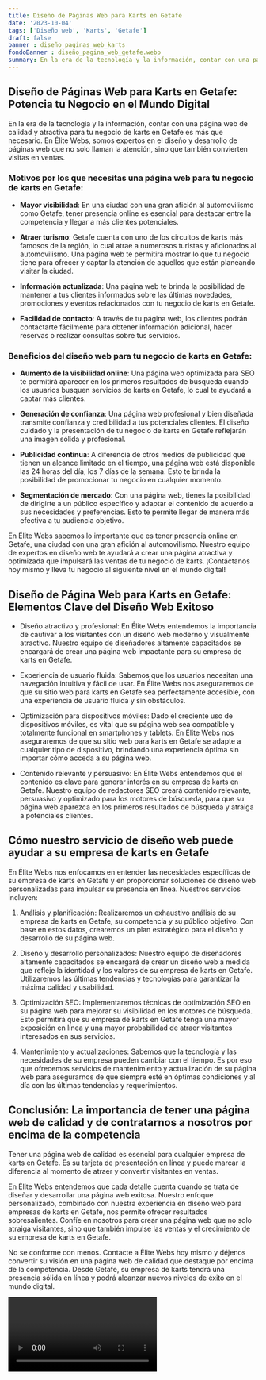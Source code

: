 ```yaml
---
title: Diseño de Páginas Web para Karts en Getafe
date: '2023-10-04'
tags: ['Diseño web', 'Karts', 'Getafe']
draft: false
banner : diseño_paginas_web_karts
fondoBanner : diseño_pagina_web_getafe.webp
summary: En la era de la tecnología y la información, contar con una página web de calidad y atractiva para tu negocio de karts en Getafe es más que necesario. En Élite Webs, somos expertos en el diseño y desarrollo de páginas web que no solo llaman la atención, sino que también convierten visitas en ventas. 
---
```


## Diseño de Páginas Web para Karts en Getafe: Potencia tu Negocio en el Mundo Digital

En la era de la tecnología y la información, contar con una página web de calidad y atractiva para tu negocio de karts en Getafe es más que necesario. En Élite Webs, somos expertos en el diseño y desarrollo de páginas web que no solo llaman la atención, sino que también convierten visitas en ventas. 

### Motivos por los que necesitas una página web para tu negocio de karts en Getafe:

- **Mayor visibilidad**: En una ciudad con una gran afición al automovilismo como Getafe, tener presencia online es esencial para destacar entre la competencia y llegar a más clientes potenciales.

- **Atraer turismo**: Getafe cuenta con uno de los circuitos de karts más famosos de la región, lo cual atrae a numerosos turistas y aficionados al automovilismo. Una página web te permitirá mostrar lo que tu negocio tiene para ofrecer y captar la atención de aquellos que están planeando visitar la ciudad.

- **Información actualizada**: Una página web te brinda la posibilidad de mantener a tus clientes informados sobre las últimas novedades, promociones y eventos relacionados con tu negocio de karts en Getafe.

- **Facilidad de contacto**: A través de tu página web, los clientes podrán contactarte fácilmente para obtener información adicional, hacer reservas o realizar consultas sobre tus servicios.

### Beneficios del diseño web para tu negocio de karts en Getafe:

- **Aumento de la visibilidad online**: Una página web optimizada para SEO te permitirá aparecer en los primeros resultados de búsqueda cuando los usuarios busquen servicios de karts en Getafe, lo cual te ayudará a captar más clientes.

- **Generación de confianza**: Una página web profesional y bien diseñada transmite confianza y credibilidad a tus potenciales clientes. El diseño cuidado y la presentación de tu negocio de karts en Getafe reflejarán una imagen sólida y profesional.

- **Publicidad continua**: A diferencia de otros medios de publicidad que tienen un alcance limitado en el tiempo, una página web está disponible las 24 horas del día, los 7 días de la semana. Esto te brinda la posibilidad de promocionar tu negocio en cualquier momento.

- **Segmentación de mercado**: Con una página web, tienes la posibilidad de dirigirte a un público específico y adaptar el contenido de acuerdo a sus necesidades y preferencias. Esto te permite llegar de manera más efectiva a tu audiencia objetivo.

En Élite Webs sabemos lo importante que es tener presencia online en Getafe, una ciudad con una gran afición al automovilismo. Nuestro equipo de expertos en diseño web te ayudará a crear una página atractiva y optimizada que impulsará las ventas de tu negocio de karts. ¡Contáctanos hoy mismo y lleva tu negocio al siguiente nivel en el mundo digital!

<GifSeo />

<Cta />

## Diseño de Página Web para Karts en Getafe: Elementos Clave del Diseño Web Exitoso

- Diseño atractivo y profesional: En Élite Webs entendemos la importancia de cautivar a los visitantes con un diseño web moderno y visualmente atractivo. Nuestro equipo de diseñadores altamente capacitados se encargará de crear una página web impactante para su empresa de karts en Getafe.

- Experiencia de usuario fluida: Sabemos que los usuarios necesitan una navegación intuitiva y fácil de usar. En Élite Webs nos aseguraremos de que su sitio web para karts en Getafe sea perfectamente accesible, con una experiencia de usuario fluida y sin obstáculos.

- Optimización para dispositivos móviles: Dado el creciente uso de dispositivos móviles, es vital que su página web sea compatible y totalmente funcional en smartphones y tablets. En Élite Webs nos aseguraremos de que su sitio web para karts en Getafe se adapte a cualquier tipo de dispositivo, brindando una experiencia óptima sin importar cómo acceda a su página web.

- Contenido relevante y persuasivo: En Élite Webs entendemos que el contenido es clave para generar interés en su empresa de karts en Getafe. Nuestro equipo de redactores SEO creará contenido relevante, persuasivo y optimizado para los motores de búsqueda, para que su página web aparezca en los primeros resultados de búsqueda y atraiga a potenciales clientes.

## Cómo nuestro servicio de diseño web puede ayudar a su empresa de karts en Getafe

En Élite Webs nos enfocamos en entender las necesidades específicas de su empresa de karts en Getafe y en proporcionar soluciones de diseño web personalizadas para impulsar su presencia en línea. Nuestros servicios incluyen:

1. Análisis y planificación: Realizaremos un exhaustivo análisis de su empresa de karts en Getafe, su competencia y su público objetivo. Con base en estos datos, crearemos un plan estratégico para el diseño y desarrollo de su página web.

2. Diseño y desarrollo personalizados: Nuestro equipo de diseñadores altamente capacitados se encargará de crear un diseño web a medida que refleje la identidad y los valores de su empresa de karts en Getafe. Utilizaremos las últimas tendencias y tecnologías para garantizar la máxima calidad y usabilidad.

3. Optimización SEO: Implementaremos técnicas de optimización SEO en su página web para mejorar su visibilidad en los motores de búsqueda. Esto permitirá que su empresa de karts en Getafe tenga una mayor exposición en línea y una mayor probabilidad de atraer visitantes interesados en sus servicios.

4. Mantenimiento y actualizaciones: Sabemos que la tecnología y las necesidades de su empresa pueden cambiar con el tiempo. Es por eso que ofrecemos servicios de mantenimiento y actualización de su página web para asegurarnos de que siempre esté en óptimas condiciones y al día con las últimas tendencias y requerimientos.

## Conclusión: La importancia de tener una página web de calidad y de contratarnos a nosotros por encima de la competencia

Tener una página web de calidad es esencial para cualquier empresa de karts en Getafe. Es su tarjeta de presentación en línea y puede marcar la diferencia al momento de atraer y convertir visitantes en ventas.

En Élite Webs entendemos que cada detalle cuenta cuando se trata de diseñar y desarrollar una página web exitosa. Nuestro enfoque personalizado, combinado con nuestra experiencia en diseño web para empresas de karts en Getafe, nos permite ofrecer resultados sobresalientes. Confíe en nosotros para crear una página web que no solo atraiga visitantes, sino que también impulse las ventas y el crecimiento de su empresa de karts en Getafe.

No se conforme con menos. Contacte a Élite Webs hoy mismo y déjenos convertir su visión en una página web de calidad que destaque por encima de la competencia. Desde Getafe, su empresa de karts tendrá una presencia sólida en línea y podrá alcanzar nuevos niveles de éxito en el mundo digital.

<Video />

<CtaBot job='Karts' city='Getafe'/>

<Gmaps query='Getafe+españa+maps' />